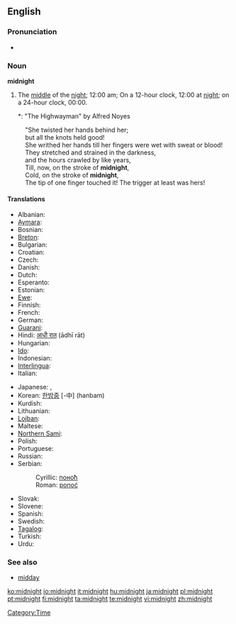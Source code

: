 ==English==
{{wikipedia}}

===Pronunciation===
* {{audio|en-us-midnight.ogg|Audio (US)}}

===Noun===
'''midnight'''

# The [[middle]] of the [[night]]; 12:00 am; On a 12-hour clock, 12:00 at [[night]]; on a 24-hour clock, 00:00.
#*: "The Highwayman" by Alfred Noyes
: "She twisted her hands behind her;
: but all the knots held good!
: She writhed her hands till her fingers were wet with sweat or blood!
: They stretched and strained in the darkness,
: and the hours crawled by like years,
: Till, now, on the stroke of '''midnight''',
: Cold, on the stroke of '''midnight''',
: The tip of one finger touched it! The trigger at least was hers!

====Translations====
{{top}}
* Albanian: {{t-|sq|mesnatë|xs=Albanian}} {{g|Albanian}}
* [[Aymara]]: {{t|ay|chika aruma|xs=Aymara}}
* Bosnian: {{t-|bs|ponoć|f}}
* [[Breton]]: {{t|br|hanternoz|m|xs=Breton}}
* Bulgarian: {{t|bg|полунощ|f|sc=Cyrl}}
* Croatian: {{t|hr|ponoć|f}}
* Czech: {{t|cs|půlnoc|f}}
* Danish: {{t|da|midnat}}
* Dutch: {{t+|nl|middernacht|m}}
* Esperanto: {{t|eo|noktmezo|xs=Esperanto}}
* Estonian: {{t|et|kesköö}}
* [[Ewe]]: {{tø|ee|zãtitina|xs=Ewe}}
* Finnish: {{t-|fi|keskiyö}}
* French: {{t+|fr|minuit|f}}
* German: {{t|de|Mitternacht|f}}
* [[Guarani]]: {{t|gn|pyharepyte|xs=Guaraní}}
* Hindi: [[आधी रात]] (ādhī rāt) {{f}}
* Hungarian: {{t|hu|éjfél}}
* [[Ido]]: {{t|io|nokto-mezo|xs=Ido}}
* Indonesian: {{t|id|tengah malam|xs=Indonesian}}
* [[Interlingua]]: {{t|ia|medienocte|xs=Interlingua}}
* Italian: {{t+|it|mezzanotte|f}}
{{mid}}
* Japanese: {{t-|ja|深夜|tr=shin'ya|sc=Jpan}}, {{t-|ja|真夜中|tr=mayonaka|sc=Jpan}}
* Korean: [[한밤중]] [-中] (hanbam)
* Kurdish: {{KUchar|[[نیوه‌شه‌و]]}}
* Lithuanian: {{t-|lt|vidurnaktis|m|xs=Lithuanian}}
* [[Lojban]]: {{t|jbo|ctemidju|xs=Lojban}}
* Maltese: {{t|mt|nofsillejl|xs=Maltese}}
* [[Northern Sami]]: {{tø|se|gaskaidja|xs=Northern Sami}}
* Polish: {{t+|pl|północ|f}}
* Portuguese: {{t|pt|meia-noite|f}}
* Russian: {{t-|ru|полночь|sc=Cyrl}}
* Serbian:
*: Cyrillic: [[поноћ#Serbian|поноћ]] {{f}}
*: Roman: [[ponoć#Serbian|ponoć]] {{f}}
* Slovak: {{t|sk|polnoc|f}}
* Slovene: {{t|sl|polnoč|f}}
* Spanish: {{t-|es|medianoche|f}}
* Swedish: {{t|sv|midnatt}}
* [[Tagalog]]: {{t|tl|hating gabi|xs=Tagalog}}
* Turkish: {{t|tr|gece yarısı}}
* Urdu: {{t-|ur|ادھی رات|f|alt=آدھی رات|tr=ādhī rāt|sc=ur-Arab|xs=Urdu}}
{{bottom}}

===See also===
* [[midday]]

[[Category:Time]]

[[ko:midnight]]
[[io:midnight]]
[[it:midnight]]
[[hu:midnight]]
[[ja:midnight]]
[[pl:midnight]]
[[pt:midnight]]
[[fi:midnight]]
[[ta:midnight]]
[[te:midnight]]
[[vi:midnight]]
[[zh:midnight]]